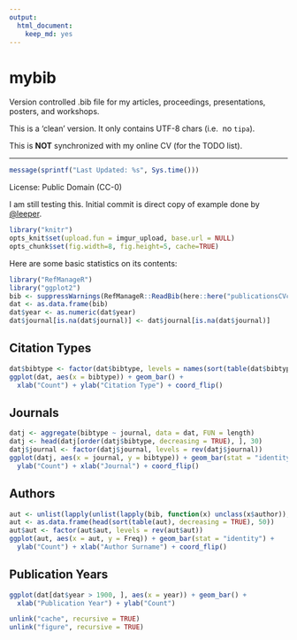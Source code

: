 ```yaml
---
output: 
  html_document: 
    keep_md: yes
---
```


# mybib

Version controlled .bib file for my articles, proceedings, 
presentations, posters, and workshops.

This is a 'clean' version. It only contains UTF-8 chars (i.e. 
no ```tipa```).

This is **NOT** synchronized with my online CV (for the TODO list).

----


```r
message(sprintf("Last Updated: %s", Sys.time()))
```

License: Public Domain (CC-0)

I am still testing this. Initial commit is direct copy of example done by 
[@leeper](https://github.com/leeper/references). 


```r
library("knitr")
opts_knit$set(upload.fun = imgur_upload, base.url = NULL)
opts_chunk$set(fig.width=8, fig.height=5, cache=TRUE)
````

Here are some basic statistics on its contents:

```r
library("RefManageR")
library("ggplot2")
bib <- suppressWarnings(RefManageR::ReadBib(here::here("publicationsCVclean.bib"), check = FALSE))
dat <- as.data.frame(bib)
dat$year <- as.numeric(dat$year)
dat$journal[is.na(dat$journal)] <- dat$journal[is.na(dat$journal)]
```



## Citation Types

```r
dat$bibtype <- factor(dat$bibtype, levels = names(sort(table(dat$bibtype))))
ggplot(dat, aes(x = bibtype)) + geom_bar() + 
  xlab("Count") + ylab("Citation Type") + coord_flip()
```

## Journals

```r
datj <- aggregate(bibtype ~ journal, data = dat, FUN = length)
datj <- head(datj[order(datj$bibtype, decreasing = TRUE), ], 30)
datj$journal <- factor(datj$journal, levels = rev(datj$journal))
ggplot(datj, aes(x = journal, y = bibtype)) + geom_bar(stat = "identity") + 
  ylab("Count") + xlab("Journal") + coord_flip()
```

## Authors

```r
aut <- unlist(lapply(unlist(lapply(bib, function(x) unclass(x$author)), recursive = FALSE), `[[`, "family"))
aut <- as.data.frame(head(sort(table(aut), decreasing = TRUE), 50))
aut$aut <- factor(aut$aut, levels = rev(aut$aut))
ggplot(aut, aes(x = aut, y = Freq)) + geom_bar(stat = "identity") + 
  ylab("Count") + xlab("Author Surname") + coord_flip()
```

## Publication Years

```r
ggplot(dat[dat$year > 1900, ], aes(x = year)) + geom_bar() +
  xlab("Publication Year") + ylab("Count")
```

```r
unlink("cache", recursive = TRUE)
unlink("figure", recursive = TRUE)
```
